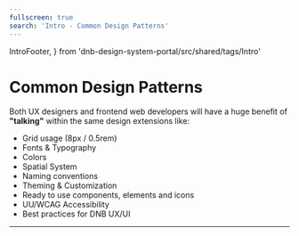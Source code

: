 ```yaml
---
fullscreen: true
search: 'Intro - Common Design Patterns'
---
```


  IntroFooter,
} from 'dnb-design-system-portal/src/shared/tags/Intro'

<Intro>

# Common Design Patterns

Both UX designers and frontend web developers will have a huge benefit of **"talking"** within the same design extensions like:

- Grid usage (8px / 0.5rem)
- Fonts & Typography
- Colors
- Spatial System
- Naming conventions
- Theming & Customization
- Ready to use components, elements and icons
- UU/WCAG Accessibility
- Best practices for DNB UX/UI

---

<IntroFooter
  href="/uilib/intro/03-accessibility"
  text="Next - Accessibility"
/>

</Intro>
